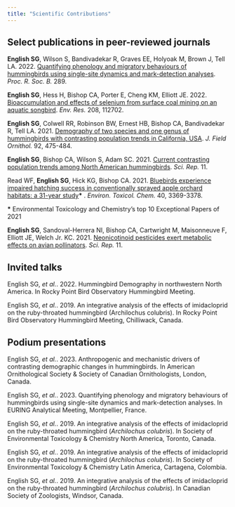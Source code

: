 ```yaml
---
title: "Scientific Contributions"
---
```


## Select publications in peer-reviewed journals

**English SG**, Wilson S, Bandivadekar R, Graves EE, Holyoak M, Brown J, Tell LA. 2022. [Quantifying phenology and migratory behaviours of hummingbirds using single-site dynamics and mark-detection analyses](https://doi.org/10.1098/rspb.2022.0991). *Proc. R. Soc. B.* 289.

**English SG**, Hess H, Bishop CA, Porter E, Cheng KM, Elliott JE. 2022. [Bioaccumulation and effects of selenium from surface coal mining on an aquatic songbird](https://doi.org/10.1016/j.envres.2022.112702). *Env. Res.* 208, 112702.

**English SG**, Colwell RR, Robinson BW, Ernest HB, Bishop CA, Bandivadekar R, Tell LA. 2021. [Demography of two species and one genus of hummingbirds with contrasting population trends in California, USA](https://onlinelibrary.wiley.com/doi/10.1111/jofo.12396?af=R). *J. Field Ornithol.* 92, 475-484.

**English SG**, Bishop CA, Wilson S, Adam SC. 2021. [Current contrasting population trends among North American hummingbirds](https://doi.org/10.1038/s41598-021-97889-x). *Sci. Rep.* 11.

Read WF, **English SG**, Hick KG, Bishop CA. 2021. [Bluebirds experience impaired hatching success in conventionally sprayed apple orchard habitats: a 31-year study](https://onlinelibrary.wiley.com/doi/full/10.1002/etc.5218)**\*** . *Environ. Toxicol. Chem.* 40, 3369-3378.

**\*** Environmental Toxicology and Chemistry's top 10 Exceptional Papers of 2021

**English SG**, Sandoval-Herrera NI, Bishop CA, Cartwright M, Maisonneuve F, Elliott JE, Welch Jr. KC. 2021. [Neonicotinoid pesticides exert metabolic effects on avian pollinators](https://doi.org/10.1038/s41598-021-82470-3). *Sci. Rep.* 11.

## Invited talks

English SG, *et al.*. 2022. Hummingbird Demography in northwestern North America. In Rocky Point Bird Observatory Hummingbird Meeting.

English SG, *et al.*. 2019. An integrative analysis of the effects of imidacloprid on the ruby-throated hummingbird (Archilochus colubris). In Rocky Point Bird Observatory Hummingbird Meeting, Chilliwack, Canada.

## Podium presentations

English SG, *et al.*. 2023. Anthropogenic and mechanistic drivers of contrasting demographic changes in hummingbirds. In American Ornithological Society & Society of Canadian Ornithologists, London, Canada.

English SG, *et al.*. 2023. Quantifying phenology and migratory behaviours of hummingbirds using single-site dynamics and mark-detection analyses. In EURING Analytical Meeting, Montpellier, France.

English SG, *et al.*. 2019. An integrative analysis of the effects of imidacloprid on the ruby-throated hummingbird (*Archilochus colubris*). In Society of Environmental Toxicology & Chemistry North America, Toronto, Canada.

English SG, *et al.*. 2019. An integrative analysis of the effects of imidacloprid on the ruby-throated hummingbird (*Archilochus colubris*). In Society of Environmental Toxicology & Chemistry Latin America, Cartagena, Colombia.

English SG, *et al.*. 2019. An integrative analysis of the effects of imidacloprid on the ruby-throated hummingbird (*Archilochus colubris*). In Canadian Society of Zoologists, Windsor, Canada.
